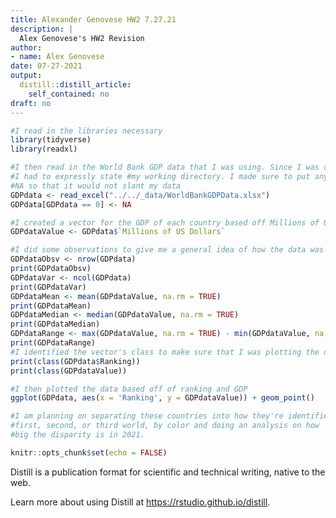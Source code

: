```yaml
---
title: Alexander Genovese HW2 7.27.21
description: |
  Alex Genovese's HW2 Revision
author:
- name: Alex Genovese
date: 07-27-2021
output:
  distill::distill_article:
    self_contained: no
draft: no
---
```

```r
#I read in the libraries necessary
library(tidyverse)
library(readxl)

#I then read in the World Bank GDP data that I was using. Since I was on a Mac, 
#I had to expressly state #my working directory. I made sure to put any 0s as 
#NA so that it would not slant my data
GDPdata <- read_excel("../../_data/WorldBankGDPData.xlsx")
GDPdata[GDPdata == 0] <- NA

#I created a vector for the GDP of each country based off Millions of US Dollars
GDPdataValue <- GDPdata$`Millions of US Dollars`

#I did some observations to give me a general idea of how the data was looking
GDPdataObsv <- nrow(GDPdata)
print(GDPdataObsv)
GDPdataVar <- ncol(GDPdata)
print(GDPdataVar)
GDPdataMean <- mean(GDPdataValue, na.rm = TRUE)
print(GDPdataMean)
GDPdataMedian <- median(GDPdataValue, na.rm = TRUE)
print(GDPdataMedian)
GDPdataRange <- max(GDPdataValue, na.rm = TRUE) - min(GDPdataValue, na.rm = TRUE)
print(GDPdataRange)
#I identified the vector's class to make sure that I was plotting the data well
print(class(GDPdata$Ranking))
print(class(GDPdataValue))

#I then plotted the data based off of ranking and GDP
ggplot(GDPdata, aes(x = 'Ranking', y = GDPdataValue)) + geom_point()

#I am planning on separating these countries into how they're identified, 
#first, second, or third world, by color and doing an analysis on how 
#big the disparity is in 2021.
```


```r
knitr::opts_chunk$set(echo = FALSE)
```

Distill is a publication format for scientific and technical writing, native to the web.

Learn more about using Distill at <https://rstudio.github.io/distill>.


